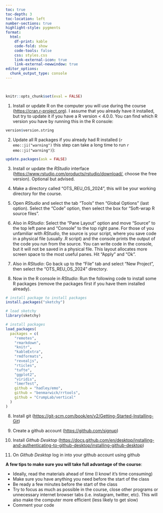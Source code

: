 ```yaml
---
toc: true
toc-depth: 3
toc-location: left
number-sections: true
highlight-style: pygments
format:
  html:
    df-print: kable
    code-fold: show
    code-tools: false
    css: styles.css
    link-external-icon: true
    link-external-newwindow: true  
editor_options: 
  chunk_output_type: console
---
```


 

```r

knitr::opts_chunk$set(eval = FALSE)

```

1)  Install or update R on the computer you will use during the course (<https://cran.r-project.org>). I assume that you already have it installed, but try to update it if you have a R version \< 4.0.0. You can find which R version you have by running this in the R console:

```r

version$version.string

```

2)  Update all R packages if you already had R installed (`r emo::ji("warning")` this step can take a long time to run `r emo::ji("warning")`):

```r

update.packages(ask = FALSE)
```

3)  Install or update the *RStudio* interface (<https://www.rstudio.com/products/rstudio/download/>, choose the free version). Optional but advised.

4)  Make a directory called "OTS_REU_OS_2024", this will be your working directory for the course.

5)  Open *RStudio* and select the tab "Tools" then "Global Options" (last option). Select the "Code" option, then select the box for "Soft-wrap R source files".

6)  Also in *RStudio*: Select the "Pane Layout" option and move "Source" to the top left pane and "Console" to the top right pane. For those of you unfamiliar with *RStudio*, the source is your script, where you save code in a physical file (usually .R script) and the console prints the output of the code you run from the source. You can write code in the console, but it will not be saved in a physical file. This layout allocates more screen space to the most useful panes. Hit "Apply" and "Ok".

7)  Also in *RStudio*: Go back up to the "File" tab and select "New Project", then select the "OTS_REU_OS_2024" directory.

8)  Now in the R console in *RStudio*: Run the following code to install some R packages (remove the packages first if you have them installed already).

```r

# install package to install packages
install.packages("sketchy") 

# load sketchy
library(sketchy)

# install packages
load_packages(
  packages = c(
    "remotes",
    "rmarkdown",
    "knitr",
    "kableExtra",
    "rmdformats",
    "revealjs",
    "rticles",
    "tufte",
    "ggplot2",
    "viridis",
    "lmerTest",
    github = "hadley/emo",
    github = "benmarwick/rrtools",
    github = "CrumpLab/vertical"
  )
)


```

8)  Install git (<https://git-scm.com/book/en/v2/Getting-Started-Installing-Git>)

9)  Create a github account (<https://github.com/signup>)

10) Install *Github Desktop* (<https://docs.github.com/en/desktop/installing-and-authenticating-to-github-desktop/installing-github-desktop>)

11) On *Github Desktop* log in into your github account using github

::: {.alert .alert-warning}
**A few tips to make sure you will take full advantage of the course**:

-   Ideally, read the materials ahead of time (I know! it's time consuming)
-   Make sure you have anything you need before the start of the class
-   Be ready a few minutes before the start of the class
-   Try to focus as much as possible in the course, close other programs or unnecessary internet browser tabs (i.e. instagram, twitter, etc). This will also make the computer more efficient (less likely to get slow)
-   Comment your code
:::

